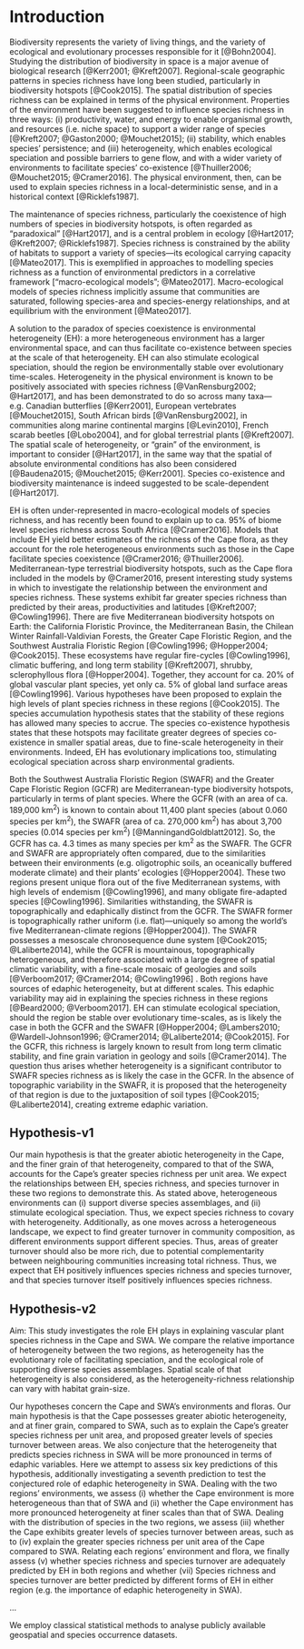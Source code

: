 # Introduction

Biodiversity represents the variety of living things, and the variety of ecological and evolutionary processes responsible for it [@Bohn2004].
Studying the distribution of biodiversity in space is a major avenue of biological research [@Kerr2001; @Kreft2007].
Regional-scale geographic patterns in species richness have long been studied, particularly in biodiversity hotspots [@Cook2015].
The spatial distribution of species richness can be explained in terms of the physical environment.
Properties of the environment have been suggested to influence species richness in three ways: (i) productivity, water, and energy to enable organismal growth, and resources (i.e. niche space) to support a wider range of species [@Kreft2007; @Gaston2000; @Mouchet2015]; (ii) stability, which enables species' persistence; and (iii) heterogeneity, which enables ecological speciation and possible barriers to gene flow, and with a wider variety of environments to facilitate species’ co-existence [@Thuiller2006; @Mouchet2015; @Cramer2016].
The physical environment, then, can be used to explain species richness in a local-deterministic sense, and in a historical context [@Ricklefs1987].

The maintenance of species richness, particularly the coexistence of high numbers of species in biodiversity hotspots, is often regarded as "paradoxical" [@Hart2017], and is a central problem in ecology [@Hart2017; @Kreft2007; @Ricklefs1987].
Species richness is constrained by the ability of habitats to support a variety of species---its ecological carrying capacity [@Mateo2017].
This is exemplified in approaches to modelling species richness as a function of environmental predictors in a correlative framework ["macro-ecological models"; @Mateo2017].
Macro-ecological models of species richness implicitly assume that communities are saturated, following species-area and species-energy relationships, and at equilibrium with the environment [@Mateo2017].
<!--Whether these assumptions are valid remains debated [@refs; @SDM_aliens_ref; @SDMs_et_al_refs].
Despite this, correlative approaches are a useful tool when first researching specific questions concerning species richness and environmental conditions.-->

A solution to the paradox of species coexistence is environmental heterogeneity (EH): a more heterogeneous environment has a larger environmental space, and can thus facilitate co-existence between species at the scale of that heterogeneity.
EH can also stimulate ecological speciation, should the region be environmentally stable over evolutionary time-scales.
Heterogeneity in the physical environment is known to be positively associated with species richness [@VanRensburg2002; @Hart2017], and has been demonstrated to do so across many taxa---e.g. Canadian butterflies [@Kerr2001], European vertebrates [@Mouchet2015], South African birds [@VanRensburg2002], in communities along marine continental margins [@Levin2010], French scarab beetles [@Lobo2004], and for global terrestrial plants [@Kreft2007].
The spatial scale of heterogeneity, or "grain" of the environment, is important to consider [@Hart2017], in the same way that the spatial of absolute environmental conditions has also been considered [@Baudena2015; @Mouchet2015; @Kerr2001].
Species co-existence and biodiversity maintenance is indeed suggested to be scale-dependent [@Hart2017].

EH is often under-represented in macro-ecological models of species richness, and has recently been found to explain up to ca.
95% of biome level species richness across South Africa [@Cramer2016].
Models that include EH yield better estimates of the richness of the Cape flora, as they account for the role heterogeneous environments such as those in the Cape facilitate species coexistence [@Cramer2016; @Thuiller2006].
Mediterranean-type terrestrial biodiversity hotspots, such as the Cape flora included in the models by @Cramer2016, present interesting study systems in which to investigate the relationship between the environment and species richness.
These systems exhibit far greater species richness than predicted by their areas, productivities and latitudes [@Kreft2007; @Cowling1996].
There are five Mediterranean biodiversity hotspots on Earth: the California Floristic Province, the Mediterranean Basin, the Chilean Winter Rainfall-Valdivian Forests, the Greater Cape Floristic Region, and the Southwest Australia Floristic Region [@Cowling1996; @Hopper2004; @Cook2015].
These ecosystems have regular fire-cycles [@Cowling1996], climatic buffering, and long term stability [@Kreft2007], shrubby, sclerophyllous flora [@Hopper2004].
Together, they account for ca. 20% of global vascular plant species, yet only ca. 5% of global land surface areas [@Cowling1996].
Various hypotheses have been proposed to explain the high levels of plant species richness in these regions [@Cook2015].
The species accumulation hypothesis states that the stability of these regions has allowed many species to accrue.
The species co-existence hypothesis states that these hotspots may facilitate greater degrees of species co-existence in smaller spatial areas, due to fine-scale heterogeneity in their environments.
Indeed, EH has evolutionary implications too, stimulating ecological speciation across sharp environmental gradients.

Both the Southwest Australia Floristic Region (SWAFR) and the Greater Cape Floristic Region (GCFR) are Mediterranean-type biodiversity hotspots, particularly in terms of plant species.
Where the GCFR (with an area of ca. 189,000 km^2^) is known to contain about 11,400 plant species (about 0.060 species per km^2^), the SWAFR (area of ca. 270,000 km^2^) has about 3,700 species (0.014 species per km^2^) [@ManningandGoldblatt2012].
So, the GCFR has ca. 4.3 times as many species per km^2^ as the SWAFR.
The GCFR and SWAFR are appropriately often compared, due to the similarities between their environments (e.g. oligotrophic soils, an oceanically buffered moderate climate) and their plants' ecologies [@Hopper2004].
These two regions present unique flora out of the five Mediterranean systems, with high levels of endemism [@Cowling1996], and many obligate fire-adapted species [@Cowling1996].
Similarities withstanding, the SWAFR is topographically and edaphically distinct from the GCFR.
The SWAFR former is topographically rather uniform (i.e. flat)---uniquely so among the world's five Mediterranean-climate regions [@Hopper2004]).
The SWAFR possesses a mesoscale chronosequence dune system [@Cook2015; @Laliberte2014], while the GCFR is mountainous, topographically heterogeneous, and therefore associated with a large degree of spatial climatic variability, with a fine-scale mosaic of geologies and soils [@Verboom2017; @Cramer2014; @Cowling1996]
<!--TODO: Mike: I think you need to a bit more specific about the origins of the soils and the geologies.
Just a sentence or so-->.
Both regions have sources of edaphic heterogeneity, but at different scales.
This edaphic variability may aid in explaining the species richness in these regions [@Beard2000; @Verboom2017].
EH can stimulate ecological speciation, should the region be stable over evolutionary time-scales, as is likely the case in both the GCFR and the SWAFR [@Hopper2004; @Lambers2010; @Wardell-Johnson1996; @Cramer2014; @Laliberte2014; @Cook2015].
For the GCFR, this richness is largely known to result from long term climatic stability, and fine grain variation in geology and soils [@Cramer2014].
The question thus arises whether heterogeneity is a significant contributor to SWAFR species richness as is likely the case in the GCFR.
In the absence of topographic variability in the SWAFR, it is proposed that the heterogeneity of that region is due to the juxtaposition of soil types [@Cook2015; @Laliberte2014], creating extreme edaphic variation.

## Hypothesis-v1

Our main hypothesis is that the greater abiotic heterogeneity in the Cape, and the finer grain of that heterogeneity, compared to that of the SWA, accounts for the Cape's greater species richness per unit area.
We expect the relationships between EH, species richness, and species turnover in these two regions to demonstrate this.
As stated above, heterogeneous environments can (i) support diverse species assemblages, and (ii) stimulate ecological speciation.
Thus, we expect species richness to covary with heterogeneity.
Additionally, as one moves across a heterogeneous landscape, we expect to find greater turnover in community composition, as different environments support different species.
Thus<!--As our effort here is towards explaining the species richness of these two floras, we also explore how species richness may covary with species turnover---such that -->, areas of greater turnover should also be more rich, due to potential complementarity between neighbouring communities increasing total richness<!--There exist two hypothetical extremes for a rich community: Hence, we also investigate the whereh on ther contiuum of dissimilar lw richess to similar high richness-->.
Thus, we expect that EH positively influences species richness and species turnover, and that species turnover itself positively influences species richness.<!--Consequent to the Cape's greater heterogeneity, we expect to find quantifiably greater species turnover between areas in the Cape.
This would concur with the Cape's greater species richness, as EH may not only support species rich Cape assemblages, but a diversity of complementary assemblages in the Cape-->

## Hypothesis-v2

Aim: This study investigates the role EH plays in explaining vascular plant species richness in the Cape and SWA.
We compare the relative importance of heterogeneity between the two regions, as heterogeneity has the evolutionary role of facilitating speciation, and the ecological role of supporting diverse species assemblages.
Spatial scale of that heterogeneity is also considered, as the heterogeneity-richness relationship can vary with habitat grain-size.
<!--TODO: ref this above!-->

Our hypotheses concern the Cape and SWA's environments and floras.
Our main hypothesis is that the Cape possesses greater abiotic heterogeneity, and at finer grain, compared to SWA, such as to explain the Cape's greater species richness per unit area, and proposed greater levels of species turnover between areas.
We also conjecture that the heterogeneity that predicts species richness in SWA will be more pronounced in terms of edaphic variables.
Here we attempt to assess six key predictions of this hypothesis, additionally investigating a seventh prediction to test the conjectured role of edaphic heterogeneity in SWA.
Dealing with the two regions' environments, we assess (i) whether the Cape environment is more heterogeneous than that of SWA and (ii) whether the Cape environment has more pronounced heterogeneity at finer scales than that of SWA.
Dealing with the distribution of species in the two regions, we assess (iii) whether the Cape exhibits greater levels of species turnover between areas, such as to (iv) explain the greater species richness per unit area of the Cape compared to SWA.
Relating each regions' environment and flora, we finally assess (v) whether species richness and species turnover are adequately predicted by EH in both regions and whether (vii) Species richness and species turnover are better predicted by different forms of EH in either region (e.g.
the importance of edaphic heterogeneity in SWA).

...

We employ classical statistical methods to analyse publicly available geospatial and species occurrence datasets.
